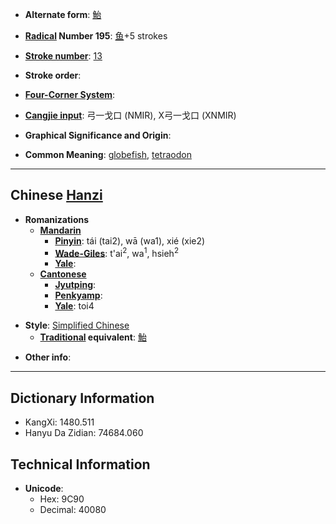 * '''Alternate form''': [[鮐]]

* '''[[Wiktionary:Chinese radical index| Radical]] Number 195''': [[Wiktionary:Chinese radical index 鱼|鱼]]+5 strokes

* '''[[Wiktionary:Chinese total strokes index|Stroke number]]''': [[Wiktionary:Chinese total strokes index 13|13]]

* '''Stroke order''': 

* '''[[Wiktionary:Chinese four corner index|Four-Corner System]]''': 

* '''[[Wiktionary:Chinese Cangjie index|Cangjie input]]''': 弓一戈口 (NMIR), X弓一戈口 (XNMIR)

* '''Graphical Significance and Origin''': 

* '''Common Meaning''': [[globefish]], [[tetraodon]]

----

== Chinese [[Hanzi]] ==

* '''Romanizations'''
** '''[[Mandarin]]'''
*** '''[[Pinyin]]''': tái (tai2), wā (wa1), xié (xie2)
*** '''[[Wade-Giles]]''': t'ai<sup>2</sup>, wa<sup>1</sup>, hsieh<sup>2</sup>
*** '''[[Yale]]''': 
** '''[[Cantonese]]'''
*** '''[[Jyutping]]''':
*** '''[[Penkyamp]]''': 
*** '''[[Yale]]''': toi4

* '''Style''': [[Simplified Chinese]] 
** '''[[Traditional Chinese|Traditional]] equivalent''': [[鮐]]

* '''Other info''': 

----

== Dictionary Information ==

* KangXi: 1480.511
* Hanyu Da Zidian: 74684.060

== Technical Information ==

* '''Unicode''':
** Hex: 9C90
** Decimal: 40080